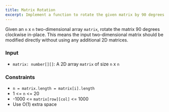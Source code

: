 ```yaml
---
title: Matrix Rotation
excerpt: Implement a function to rotate the given matrix by 90 degrees
---
```



Given an `n` x `n` two-dimensional array `matrix`, rotate the matrix 90 degrees clockwise in-place. This means the input two-dimensional matrix should be modified directly without using any additional 2D matrices.

### Input

- `matrix: number[][]`: A 2D array `matrix` of size `n` x `n`

<MDXTestExamples testCases={runTestCases} />

### Constraints

- `n = matrix.length = matrix[i].length`
- 1 &lt;= `n` &lt;= 20
- -1000 &lt;= `matrix[row][col]` &lt;= 1000
- Use O(1) extra space
